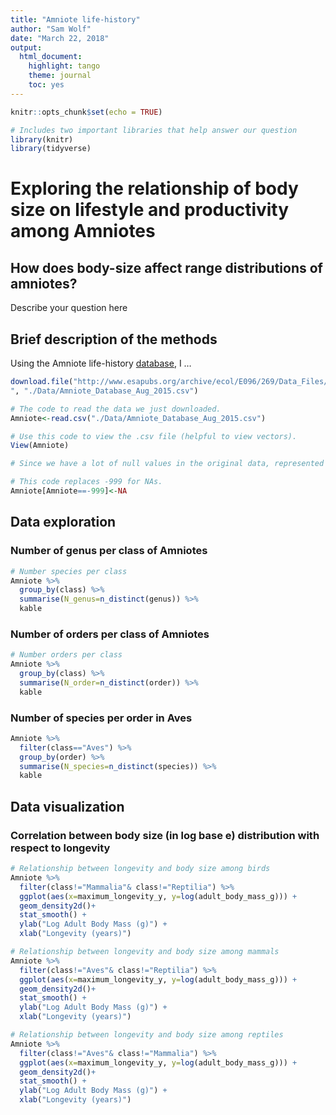 ```yaml
---
title: "Amniote life-history"
author: "Sam Wolf"
date: "March 22, 2018"
output: 
  html_document:
    highlight: tango
    theme: journal
    toc: yes
---
```


```r
knitr::opts_chunk$set(echo = TRUE)
```


```r
# Includes two important libraries that help answer our question
library(knitr)
library(tidyverse)

```

# Exploring the relationship of body size on lifestyle and productivity among Amniotes
##  How does body-size affect range distributions of amniotes?

Describe your question here

## Brief description of the methods

Using the Amniote life-history [database](http://www.esapubs.org/archive/ecol/E096/269/#data), I ...

```r
download.file("http://www.esapubs.org/archive/ecol/E096/269/Data_Files/Amniote_Database_Aug_2015.csv
", "./Data/Amniote_Database_Aug_2015.csv")

```
```r
# The code to read the data we just downloaded. 
Amniote<-read.csv("./Data/Amniote_Database_Aug_2015.csv")

# Use this code to view the .csv file (helpful to view vectors).
View(Amniote)
```

```r
# Since we have a lot of null values in the original data, represented as -999, we can make these into NA's to make the data more readable. 

# This code replaces -999 for NAs.
Amniote[Amniote==-999]<-NA
```


## Data exploration

### Number of genus per class of Amniotes 
```r
# Number species per class
Amniote %>% 
  group_by(class) %>% 
  summarise(N_genus=n_distinct(genus)) %>% 
  kable
```

### Number of orders per class of Amniotes
```r
# Number orders per class
Amniote %>% 
  group_by(class) %>% 
  summarise(N_order=n_distinct(order)) %>% 
  kable
```


### Number of species per order in Aves
```r
Amniote %>% 
  filter(class=="Aves") %>% 
  group_by(order) %>% 
  summarise(N_species=n_distinct(species)) %>% 
  kable

```


## Data visualization
### Correlation between body size (in log base e) distribution with respect to longevity
```r
# Relationship between longevity and body size among birds
Amniote %>% 
  filter(class!="Mammalia"& class!="Reptilia") %>% 
  ggplot(aes(x=maximum_longevity_y, y=log(adult_body_mass_g))) + 
  geom_density2d()+
  stat_smooth() +
  ylab("Log Adult Body Mass (g)") +
  xlab("Longevity (years)")
```


```r
# Relationship between longevity and body size among mammals
Amniote %>% 
  filter(class!="Aves"& class!="Reptilia") %>% 
  ggplot(aes(x=maximum_longevity_y, y=log(adult_body_mass_g))) + 
  geom_density2d()+
  stat_smooth() +
  ylab("Log Adult Body Mass (g)") +
  xlab("Longevity (years)")
```


```r
# Relationship between longevity and body size among reptiles
Amniote %>% 
  filter(class!="Aves"& class!="Mammalia") %>% 
  ggplot(aes(x=maximum_longevity_y, y=log(adult_body_mass_g))) + 
  geom_density2d()+
  stat_smooth() +
  ylab("Log Adult Body Mass (g)") +
  xlab("Longevity (years)")
```


